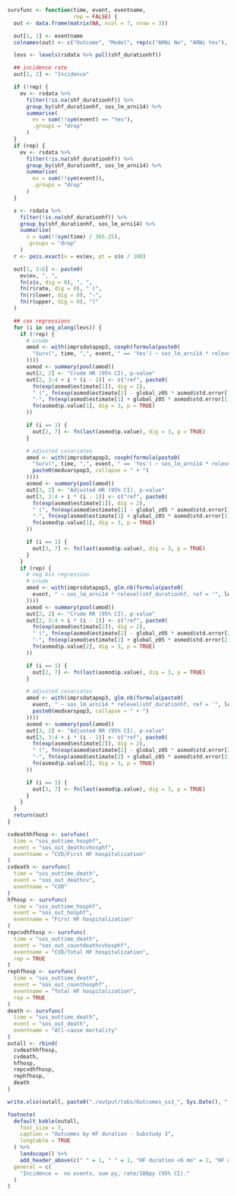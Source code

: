 ```r
survfunc <- function(time, event, eventname,
                     rep = FALSE) {
  out <- data.frame(matrix(NA, ncol = 7, nrow = 3))

  out[1, 1] <- eventname
  colnames(out) <- c("Outcome", "Model", rep(c("ARNi No", "ARNi Yes"), 2), "p-value interaction")

  levs <- levels(rsdata %>% pull(shf_durationhf))

  ## incidence rate
  out[1, 2] <- "Incidence"

  if (!rep) {
    ev <- rsdata %>%
      filter(!is.na(shf_durationhf)) %>%
      group_by(shf_durationhf, sos_lm_arni14) %>%
      summarise(
        ev = sum(!!sym(event) == "Yes"),
        .groups = "drop"
      )
  }
  if (rep) {
    ev <- rsdata %>%
      filter(!is.na(shf_durationhf)) %>%
      group_by(shf_durationhf, sos_lm_arni14) %>%
      summarise(
        ev = sum(!!sym(event)),
        .groups = "drop"
      )
  }

  s <- rsdata %>%
    filter(!is.na(shf_durationhf)) %>%
    group_by(shf_durationhf, sos_lm_arni14) %>%
    summarise(
      s = sum(!!sym(time) / 365.25),
      .groups = "drop"
    )
  r <- pois.exact(x = ev$ev, pt = s$s / 100)

  out[1, 3:6] <- paste0(
    ev$ev, ", ",
    fn(s$s, dig = 0), ", ",
    fn(r$rate, dig = 0), " (",
    fn(r$lower, dig = 0), "-",
    fn(r$upper, dig = 0), ")"
  )

  ## cox regressions
  for (i in seq_along(levs)) {
    if (!rep) {
      # crude
      amod <- with(imprsdatapop3, coxph(formula(paste0(
        "Surv(", time, ",", event, " == 'Yes') ~ sos_lm_arni14 * relevel(shf_durationhf, ref = '", levs[i], "')"
      ))))
      asmod <- summary(pool(amod))
      out[2, 2] <- "Crude HR (95% CI), p-value"
      out[2, 3:4 + i * (i - 1)] <- c("ref", paste0(
        fn(exp(asmod$estimate[1]), dig = 2),
        " (", fn(exp(asmod$estimate[1] - global_z05 * asmod$std.error[1]), dig = 2),
        "-", fn(exp(asmod$estimate[1] + global_z05 * asmod$std.error[1]), dig = 2), "), ",
        fn(asmod$p.value[1], dig = 3, p = TRUE)
      ))

      if (i == 1) {
        out[2, 7] <- fn(last(asmod$p.value), dig = 3, p = TRUE)
      }

      # adjusted covariates
      amod <- with(imprsdatapop3, coxph(formula(paste0(
        "Surv(", time, ",", event, " == 'Yes') ~ sos_lm_arni14 * relevel(shf_durationhf, ref = '", levs[i], "') + ",
        paste0(modvarspop3, collapse = " + ")
      ))))
      asmod <- summary(pool(amod))
      out[3, 2] <- "Adjusted HR (95% CI), p-value"
      out[3, 3:4 + i * (i - 1)] <- c("ref", paste0(
        fn(exp(asmod$estimate[1]), dig = 2),
        " (", fn(exp(asmod$estimate[1] - global_z05 * asmod$std.error[1]), dig = 2),
        "-", fn(exp(asmod$estimate[1] + global_z05 * asmod$std.error[1]), dig = 2), "), ",
        fn(asmod$p.value[1], dig = 3, p = TRUE)
      ))

      if (i == 1) {
        out[3, 7] <- fn(last(asmod$p.value), dig = 3, p = TRUE)
      }
    }
    if (rep) {
      # neg bin regression
      # crude
      amod <- with(imprsdatapop3, glm.nb(formula(paste0(
        event, " ~ sos_lm_arni14 * relevel(shf_durationhf, ref = '", levs[i], "') + offset(log(sos_outtime_death))"
      ))))
      asmod <- summary(pool(amod))
      out[2, 2] <- "Crude RR (95% CI), p-value"
      out[2, 3:4 + i * (i - 1)] <- c("ref", paste0(
        fn(exp(asmod$estimate[2]), dig = 2),
        " (", fn(exp(asmod$estimate[2] - global_z05 * asmod$std.error[2]), dig = 2),
        "-", fn(exp(asmod$estimate[2] + global_z05 * asmod$std.error[2]), dig = 2), "), ",
        fn(asmod$p.value[2], dig = 3, p = TRUE)
      ))

      if (i == 1) {
        out[2, 7] <- fn(last(asmod$p.value), dig = 3, p = TRUE)
      }

      # adjusted covariates
      amod <- with(imprsdatapop3, glm.nb(formula(paste0(
        event, " ~ sos_lm_arni14 * relevel(shf_durationhf, ref = '", levs[i], "') + offset(log(sos_outtime_death)) + ",
        paste0(modvarspop3, collapse = " + ")
      ))))
      asmod <- summary(pool(amod))
      out[3, 2] <- "Adjusted RR (95% CI), p-value"
      out[3, 3:4 + i * (i - 1)] <- c("ref", paste0(
        fn(exp(asmod$estimate[2]), dig = 2),
        " (", fn(exp(asmod$estimate[2] - global_z05 * asmod$std.error[2]), dig = 2),
        "-", fn(exp(asmod$estimate[2] + global_z05 * asmod$std.error[2]), dig = 2), "), ",
        fn(asmod$p.value[2], dig = 3, p = TRUE)
      ))

      if (i == 1) {
        out[3, 7] <- fn(last(asmod$p.value), dig = 3, p = TRUE)
      }
    }
  }
  return(out)
}

cvdeathhfhosp <- survfunc(
  time = "sos_outtime_hosphf",
  event = "sos_out_deathcvhosphf",
  eventname = "CVD/First HF hospitalization"
)
cvdeath <- survfunc(
  time = "sos_outtime_death",
  event = "sos_out_deathcv",
  eventname = "CVD"
)
hfhosp <- survfunc(
  time = "sos_outtime_hosphf",
  event = "sos_out_hosphf",
  eventname = "First HF hospitalization"
)
repcvdhfhosp <- survfunc(
  time = "sos_outtime_death",
  event = "sos_out_countdeathcvhosphf",
  eventname = "CVD/Total HF hospitalization",
  rep = TRUE
)
rephfhosp <- survfunc(
  time = "sos_outtime_death",
  event = "sos_out_counthosphf",
  eventname = "Total HF hospitalization",
  rep = TRUE
)
death <- survfunc(
  time = "sos_outtime_death",
  event = "sos_out_death",
  eventname = "All-cause mortality"
)
outall <- rbind(
  cvdeathhfhosp,
  cvdeath,
  hfhosp,
  repcvdhfhosp,
  rephfhosp,
  death
)

write.xlsx(outall, paste0("./output/tabs/Outcomes_ss3_", Sys.Date(), ".xlsx"), rowNames = FALSE)

footnote(
  default_kable(outall,
    font_size = 7,
    caption = "Outcomes by HF duration - Substudy 3",
    longtable = TRUE
  ) %>%
    landscape() %>%
    add_header_above(c(" " = 1, " " = 1, "HF duration <6 mo" = 2, "HF duration >=6 mo" = 2, " " = 1)),
  general = c(
    "Incidence =  no events, sum py, rate/100py (95% CI)."
  )
)
```
